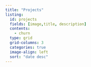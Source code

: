 ```yaml
---
title: "Projects"
listing:
  id: projects
  fields: [image,title, description]
  contents: 
    - churn
  type: grid
  grid-columns: 3
  categories: true
  image-align: left
  sort: "date desc"
---
```


